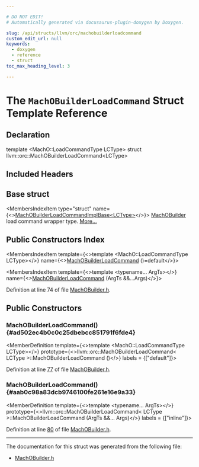 ```yaml
---

# DO NOT EDIT!
# Automatically generated via docusaurus-plugin-doxygen by Doxygen.

slug: /api/structs/llvm/orc/machobuilderloadcommand
custom_edit_url: null
keywords:
  - doxygen
  - reference
  - struct
toc_max_heading_level: 3

---
```





# The `MachOBuilderLoadCommand` Struct Template Reference

<DoxygenPage pluginConfig={pluginConfig}>



## Declaration

<CodeBlock>template &lt;MachO::LoadCommandType LCType&gt;
struct llvm::orc::MachOBuilderLoadCommand&lt;LCType&gt;</CodeBlock>

## Included Headers

<IncludesList>
<IncludesListItem
  filePath="llvm/ExecutionEngine/Orc/MachOBuilder.h"
  permalink="/docs/api/files/include/include/llvm/include/llvm/executionengine/include/llvm/executionengine/orc/machobuilder-h"
  isLocal="true" />
</IncludesList>

## Base struct

<MembersIndex>

<MembersIndexItem
  type="struct"
  name={<><a href="/docs/api/structs/llvm/orc/machobuilderloadcommandimplbase">MachOBuilderLoadCommandImplBase&lt;LCType&gt;</a></>}>
<a href="/docs/api/classes/llvm/orc/machobuilder">MachOBuilder</a> load command wrapper type. <a href="/docs/api/structs/llvm/orc/machobuilderloadcommandimplbase/#details">More...</a>
</MembersIndexItem>

</MembersIndex>

## Public Constructors Index

<MembersIndex>

<MembersIndexItem
  template={<>template &lt;MachO::LoadCommandType LCType&gt;</>}
  name={<><a href="#ad502ec4b0c0c25dbebcc851791f6fde4">MachOBuilderLoadCommand</a> ()=default</>}>
</MembersIndexItem>

<MembersIndexItem
  template={<>template &lt;typename... ArgTs&gt;</>}
  name={<><a href="#aab0c98a83dcb9746100fe261e16e9a33">MachOBuilderLoadCommand</a> (ArgTs &amp;&amp;...Args)</>}>
</MembersIndexItem>

</MembersIndex>


Definition at line 74 of file <a href="/docs/api/files/include/include/llvm/include/llvm/executionengine/include/llvm/executionengine/orc/machobuilder-h">MachOBuilder.h</a>.

<SectionDefinition>

## Public Constructors

### MachOBuilderLoadCommand() {#ad502ec4b0c0c25dbebcc851791f6fde4}

<MemberDefinition
  template={<>template &lt;MachO::LoadCommandType LCType&gt;</>}
  prototype={<>llvm::orc::MachOBuilderLoadCommand&lt; LCType &gt;::MachOBuilderLoadCommand ()</>}
  labels = {["default"]}>

Definition at line <a href="/docs/api/files/include/include/llvm/include/llvm/executionengine/include/llvm/executionengine/orc/machobuilder-h/#l00077">77</a> of file <a href="/docs/api/files/include/include/llvm/include/llvm/executionengine/include/llvm/executionengine/orc/machobuilder-h">MachOBuilder.h</a>.
</MemberDefinition>

### MachOBuilderLoadCommand() {#aab0c98a83dcb9746100fe261e16e9a33}

<MemberDefinition
  template={<>template &lt;typename... ArgTs&gt;</>}
  prototype={<>llvm::orc::MachOBuilderLoadCommand&lt; LCType &gt;::MachOBuilderLoadCommand (ArgTs &amp;&amp;... Args)</>}
  labels = {["inline"]}>

Definition at line <a href="/docs/api/files/include/include/llvm/include/llvm/executionengine/include/llvm/executionengine/orc/machobuilder-h/#l00080">80</a> of file <a href="/docs/api/files/include/include/llvm/include/llvm/executionengine/include/llvm/executionengine/orc/machobuilder-h">MachOBuilder.h</a>.
</MemberDefinition>

</SectionDefinition>

<hr/>

The documentation for this struct was generated from the following file:

<ul>
<li><a href="/docs/api/files/include/include/llvm/include/llvm/executionengine/include/llvm/executionengine/orc/machobuilder-h">MachOBuilder.h</a></li>
</ul>

</DoxygenPage>
